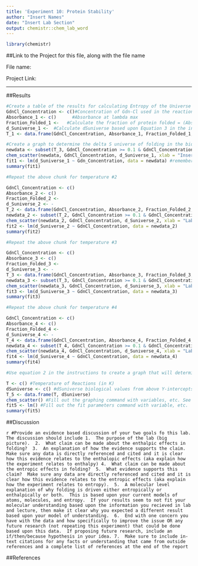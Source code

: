 ```yaml
---
title: 'Experiment 10: Protein Stability'
author: "Insert Names"
date: "Insert Lab Section"
output: chemistr::chem_lab_word
---
```


```r
library(chemistr)
```   

##Link to the Project for this file, along with the file name

File name: 

Project Link: 



***

##Results

```r

#Create a table of the results for calculating Entropy of the Universe with Gdn-Cl and a constant temperature.  In the caption include the constant conditions in all the reactions such as denaturant used, concentration phycocyanin, pathlength, wavelength measured, and temperature.
GdnCl_Concentration <- c()#Concentration of Gdn-Cl used in the reaction
Absorbance_1 <- c()      #Absorbance at lambda max
Fraction_Folded_1 <-   #Calculate the fraction of protein folded = (Absorbance of Sample in Guanadinium)/(Absorbance of Sample in Buffer) Use the absorbance in only phosphate buffer as 100% folded.  Watch sig figs.
d_Suniverse_1 <-  #Calculate dSuniverse based upon Equation 3 in the instructions
T_1 <- data.frame(GdnCl_Concentration, Absorbance_1, Fraction_Folded_1, d_Suniverse_1)

#Create a graph to determine the delta S universe of folding in the biological state based upon Equation 4 in the instructions.  Only include Entropy values that are significantly above and below the 100% folded and unfolded state (consult an instructor on this if you are unsure). Make sure you include the  y-intercept, slope, and R^2 value in the caption.
newdata <- subset(T_3, GdnCl_Concentration >= 0.1 & GdnCl_Concentration <= 5, select=c(GdnCl_Concentration, d_Suniverse_1))  #This code will allow you to only select a subset of your values in Table 2.  This is important in making sure you are significantly above 0% and below 100% folded.
chem_scatter(newdata, GdnCl_Concentration, d_Suniverse_1, xlab = "Insert Label", ylab= "Insert Label")
fit1 <- lm(d_Suniverse_1 ~ Gdn_Concentration, data = newdata) #remember to view the values from this, you must type summary(fit1) into the console.
summary(fit1)


```


```r
#Repeat the above chunk for temperature #2

GdnCl_Concentration <- c() 
Absorbance_2 <- c()     
Fraction_Folded_2 <-      
d_Suniverse_2 <- -
T_2 <- data.frame(GdnCl_Concentration, Absorbance_2, Fraction_Folded_2, d_Suniverse_2)
newdata_2 <- subset(T_2, GdnCl_Concentration >= 0.1 & GdnCl_Concentration <= 5, select=c(GdnCl_Concentration, d_Suniverse_2))  
chem_scatter(newdata_2, GdnCl_Concentration, d_Suniverse_2, xlab = "Label", ylab= "Label") 
fit2 <- lm(d_Suniverse_2 ~ GdnCl_Concentration, data = newdata_2)
summary(fit2)

```

```r
#Repeat the above chunk for temperature #3

GdnCl_Concentration <- c() 
Absorbance_3 <- c()     
Fraction_Folded_3 <-      
d_Suniverse_3 <- -
T_3 <- data.frame(GdnCl_Concentration, Absorbance_3, Fraction_Folded_3, d_Suniverse_3)
newdata_3 <- subset(T_3, GdnCl_Concentration >= 0.1 & GdnCl_Concentration <= 5, select=c(GdnCl_Concentration, d_Suniverse_3))  
chem_scatter(newdata_3, GdnCl_Concentration, d_Suniverse_3, xlab = "Label", ylab= "Label") 
fit3 <- lm(d_Suniverse_3 ~ GdnCl_Concentration, data = newdata_3)
summary(fit3)

```

```r
#Repeat the above chunk for temperature #4

GdnCl_Concentration <- c() 
Absorbance_4 <- c()     
Fraction_Folded_4 <-      
d_Suniverse_4 <- -
T_4 <- data.frame(GdnCl_Concentration, Absorbance_4, Fraction_Folded_4, d_Suniverse_4)
newdata_4 <- subset(T_4, GdnCl_Concentration >= 0.1 & GdnCl_Concentration <= 5, select=c(GdnCl_Concentration, d_Suniverse_4))  
chem_scatter(newdata_4, GdnCl_Concentration, d_Suniverse_4, xlab = "Label", ylab= "Label") 
fit4 <- lm(d_Suniverse_4 ~ GdnCl_Concentration, data = newdata_4)
summary(fit4)

```

```r
#Use equation 2 in the instructions to create a graph that will determine the entropy and enthalpy of folding.  Make sure to include the protein you are studying, the slope (+/- uncertainty) and the intercept (+/- uncertainty) in the caption.

T <- c() #Temperature of Reactions (in K)
dSuniverse <- c() #dSuniverse biological values from above Y-intercepts of Equation 4 in the instructions
T_5 <- data.frame(T, dSuniverse)
chem_scatter() #Fill out the graphing command with variables, etc. See examples above.
fit5 <- lm() #Fill out the fit parameters command with variable, etc.  See examples above.
summary(fit5)

```

##Discussion

`r #Provide an evidence based discussion of your two goals fo this lab.  The discussion should include 1.  The purpose of the lab (big picture).  2.  What claim can be made about the enthalpic effects in folding?  3.  An explanation of how the evidence supports the claim.  Make sure any data is directly referenced and cited and it is clear how this evidence relates to the enthalopic effects (aka explain how the experiment relates to enthalpy) 4.  What claim can be made about the entropic effects in folding?  5.  What evidence supports this claim?  Make sure any data are directly referenced and cited and it is clear how this evidence relates to the entropic effects (aka explain how the experiment relates to entropy).  5.  A molecular level explanation of why folding is driven either entropically or enthalpically or both.  This is based upon your current models of atoms, molecules, and entropy.  If your results seem to not fit your molecular understanding based upon the information you recieved in lab and lecture, then make it clear why you expected a different result based upon your model of understanding.  6.  End with one concern you have with the data and how specifically to improve the issue OR any future research (not repeating this experiment) that could be done based upon this data.  If proposing future research, include an if/then/because hypothesis in your idea. 7.  Make sure to include in-text citations for any facts or understanding that came from outside references and a complete list of references at the end of the report`






##References






